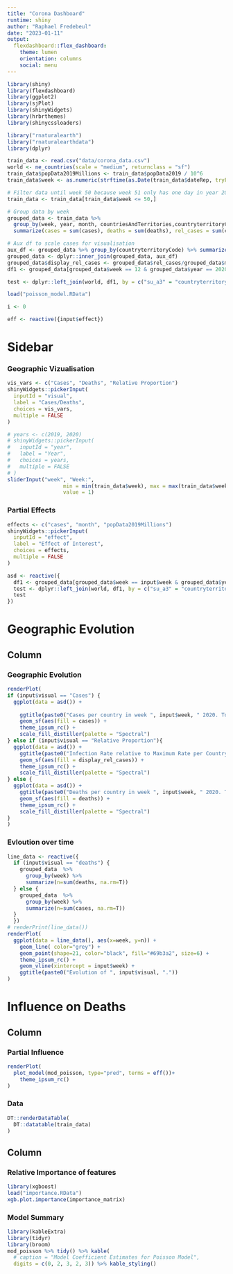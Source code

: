 ```yaml
---
title: "Corona Dashboard"
runtime: shiny
author: "Raphael Fredebeul"
date: "2023-01-11"
output: 
  flexdashboard::flex_dashboard:
    theme: lumen
    orientation: columns
    social: menu
---
```


```r
library(shiny)
library(flexdashboard)
library(ggplot2)
library(sjPlot)
library(shinyWidgets)
library(hrbrthemes)
library(shinycssloaders)
```

```r
library("rnaturalearth")
library("rnaturalearthdata")
library(dplyr)

train_data <- read.csv("data/corona_data.csv")
world <- ne_countries(scale = "medium", returnclass = "sf")
train_data$popData2019Millions <- train_data$popData2019 / 10^6
train_data$week <- as.numeric(strftime(as.Date(train_data$dateRep, tryFormats = "%d/%m/%Y"), format = "%V"))

# Filter data until week 50 because week 51 only has one day in year 2020
train_data <- train_data[train_data$week <= 50,]

# Group data by week
grouped_data <- train_data %>% 
  group_by(week, year, month, countriesAndTerritories,countryterritoryCode, popData2019, continentExp) %>%
  summarize(cases = sum(cases), deaths = sum(deaths), rel_cases = sum(cases)/sum(popData2019))

# Aux df to scale cases for visualisation
aux_df <- grouped_data %>% group_by(countryterritoryCode) %>% summarize(max_rel_cases = max(rel_cases, na.rm=T))
grouped_data <- dplyr::inner_join(grouped_data, aux_df)
grouped_data$display_rel_cases <- grouped_data$rel_cases/grouped_data$max_rel_cases
df1 <- grouped_data[grouped_data$week == 12 & grouped_data$year == 2020, c("cases", "countryterritoryCode")]

test <- dplyr::left_join(world, df1, by = c("su_a3" = "countryterritoryCode"))
```


```r
load("poisson_model.RData")

i <- 0
```
```r
eff <- reactive({input$effect})
```


Sidebar {.sidebar}
================================================================================

### Geographic Vizualisation

```r

vis_vars <- c("Cases", "Deaths", "Relative Proportion")
shinyWidgets::pickerInput(
  inputId = "visual",
  label = "Cases/Deaths",
  choices = vis_vars,
  multiple = FALSE
)

# years <- c(2019, 2020)
# shinyWidgets::pickerInput(
#   inputId = "year",
#   label = "Year",
#   choices = years,
#   multiple = FALSE
# )
sliderInput("week", "Week:",
                  min = min(train_data$week), max = max(train_data$week),
                  value = 1)
```

### Partial Effects
```r
effects <- c("cases", "month", "popData2019Millions")
shinyWidgets::pickerInput(
  inputId = "effect",
  label = "Effect of Interest",
  choices = effects,
  multiple = FALSE
)

```


```r
asd <- reactive({
  df1 <- grouped_data[grouped_data$week == input$week & grouped_data$year == 2020, c("cases", "deaths", "display_rel_cases", "countryterritoryCode")]
  test <- dplyr::left_join(world, df1, by = c("su_a3" = "countryterritoryCode"))
  test
})

```

Geographic Evolution
================================================================================
Column
--------------------------------------------------------------------------------

### Geographic Evolution {data-height=650}
```r
renderPlot(
if (input$visual == "Cases") {
  ggplot(data = asd()) +
    
    ggtitle(paste0("Cases per country in week ", input$week, " 2020. Total Cases: ", sum(asd()$cases, na.rm=T))) +
    geom_sf(aes(fill = cases)) +
    theme_ipsum_rc() +
    scale_fill_distiller(palette = "Spectral")
} else if (input$visual == "Relative Proportion"){
  ggplot(data = asd()) +
    ggtitle(paste0("Infection Rate relative to Maximum Rate per Country in week ", input$week, " 2020.")) +
    geom_sf(aes(fill = display_rel_cases)) +
    theme_ipsum_rc() +
    scale_fill_distiller(palette = "Spectral")
} else {
  ggplot(data = asd()) +
    ggtitle(paste0("Deaths per country in week ", input$week, " 2020. Total Deaths: ", sum(asd()$deaths, na.rm=T)))+
    geom_sf(aes(fill = deaths)) +
    theme_ipsum_rc() +
    scale_fill_distiller(palette = "Spectral")
}
)
```
### Evloution over time {data-height=350}
```r

line_data <- reactive({
  if (input$visual == "deaths") {
    grouped_data  %>% 
      group_by(week) %>% 
      summarize(n=sum(deaths, na.rm=T))
  } else {
    grouped_data  %>% 
      group_by(week) %>% 
      summarize(n=sum(cases, na.rm=T))
  }
  })
# renderPrint(line_data())
renderPlot(
  ggplot(data = line_data(), aes(x=week, y=n)) +
    geom_line( color="grey") +
    geom_point(shape=21, color="black", fill="#69b3a2", size=6) +
    theme_ipsum_rc() +
    geom_vline(xintercept = input$week) +
    ggtitle(paste0("Evolution of ", input$visual, "."))
)
```


Influence on Deaths
================================================================================
Column
--------------------------------------------------------------------------------

### Partial Influence
```r
renderPlot(
  plot_model(mod_poisson, type="pred", terms = eff())+ 
    theme_ipsum_rc() 
)
```


### Data
```r
DT::renderDataTable(
  DT::datatable(train_data)
)
```



Column
--------------------------------------------------------------------------------
### Relative Importance of features
```r
library(xgboost)
load("importance.RData")
xgb.plot.importance(importance_matrix)
```



### Model Summary

```r
library(kableExtra)
library(tidyr)
library(broom)
mod_poisson %>% tidy() %>% kable(
  # caption = "Model Coefficient Estimates for Poisson Model",
  digits = c(0, 2, 3, 2, 3)) %>% kable_styling()
```
